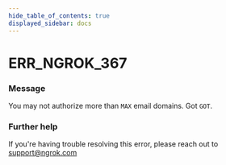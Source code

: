 ```yaml
---
hide_table_of_contents: true
displayed_sidebar: docs
---
```



# ERR_NGROK_367

### Message

You may not authorize more than `MAX` email domains. Got `GOT`.

### Further help

If you're having trouble resolving this error, please reach out to [support@ngrok.com](mailto:support@ngrok.com?subject=Help%20with%20ERR_NGROK_367)

<ErrorDetails error="err_ngrok_367" />
